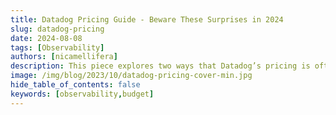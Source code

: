 ```yaml
---
title: Datadog Pricing Guide - Beware These Surprises in 2024
slug: datadog-pricing
date: 2024-08-08
tags: [Observability]
authors: [nicamellifera]
description: This piece explores two ways that Datadog’s pricing is often much larger than expected for small and mid-size engineering teams. The first is the per-host pricing that affects microservice architectures, and the second is custom metrics that can quickly get out of control and inflate your Datadog bill.
image: /img/blog/2023/10/datadog-pricing-cover-min.jpg
hide_table_of_contents: false
keywords: [observability,budget]
---
```


<head>
  <script
    type="application/ld+json"
    dangerouslySetInnerHTML={{ __html: JSON.stringify({
  "@context": "https://schema.org",
  "@type": "BlogPosting",
  "headline": "Datadog Pricing - Beware These Surprises in 2024",
  "alternativeHeadline": "Understanding the Hidden Costs of Datadog's Per-Host and Custom Metrics Pricing",
  "author": {
    "@type": "Person",
    "name": "nicamellifera"
  },
  "publisher": {
    "@type": "Organization",
    "name": "SigNoz",
    "logo": {
      "@type": "ImageObject",
      "url": "https://signoz.io/img/SigNozLogo-orange.svg"
    }
  },
  "datePublished": "2024-08-08T00:00:00Z",
  "dateModified": "2024-08-08T00:00:00Z",
  "mainEntityOfPage": {
    "@type": "WebPage",
    "@id": "https://signoz.io/blog/datadog-pricing/"
  },
  "description": "This piece explores two ways that Datadog's pricing is often much larger than expected for small and mid-size engineering teams: per-host pricing affecting microservice architectures and custom metrics that can quickly inflate your Datadog bill.",
  "keywords": "datadog pricing, observability costs, custom metrics pricing, per-host pricing, microservice architecture costs, OpenTelemetry alternatives",
  "articleSection": "Technology",
  "inLanguage": "en",
  "isPartOf": {
    "@type": "Blog",
    "name": "SigNoz Blog",
    "url": "https://signoz.io/blog/"
  },
  "about": [
    {
      "@type": "Thing",
      "name": "Datadog",
      "description": "A monitoring and analytics platform for IT infrastructure, application performance, and logs"
    },
    {
      "@type": "Thing",
      "name": "Observability",
      "description": "The ability to measure the internal states of a system by examining its outputs"
    },
    {
      "@type": "Thing",
      "name": "Microservices",
      "description": "An architectural style that structures an application as a collection of loosely coupled services"
    }
  ],
  "mentions": [
    {
      "@type": "SoftwareApplication",
      "name": "Datadog",
      "applicationCategory": "Monitoring and Analytics Platform"
    },
    {
      "@type": "SoftwareApplication",
      "name": "OpenTelemetry",
      "applicationCategory": "Observability Framework"
    },
    {
      "@type": "SoftwareApplication",
      "name": "SigNoz",
      "applicationCategory": "Observability Platform"
    }
  ],
  "mainEntity": {
    "@type": "FAQPage",
    "mainEntity": [
      {
        "@type": "Question",
        "name": "What are the main pricing concerns with Datadog?",
        "acceptedAnswer": {
          "@type": "Answer",
          "text": "Datadog's pricing can be unexpectedly high due to two main factors: per-host pricing that affects microservice architectures, and custom metrics pricing that can quickly escalate costs."
        }
      },
      {
        "@type": "Question",
        "name": "How does Datadog's per-host pricing affect microservice architectures?",
        "acceptedAnswer": {
          "@type": "Answer",
          "text": "Datadog charges per host, which can be costly for microservice architectures. Each host running a part of the service counts towards pricing, even if it's a small or inactive host. This can lead to monitoring costs that rival or exceed operational costs."
        }
      },
      {
        "@type": "Question",
        "name": "What issues can arise with Datadog's custom metrics pricing?",
        "acceptedAnswer": {
          "@type": "Answer",
          "text": "Datadog's custom metrics pricing can get out of control due to data cardinality and integrations. Dynamic keys can create a huge metric space quickly, and integrations with other tools can significantly increase the number of custom metrics without built-in limits."
        }
      },
      {
        "@type": "Question",
        "name": "What alternatives are there to Datadog for more cost-effective observability?",
        "acceptedAnswer": {
          "@type": "Answer",
          "text": "OpenTelemetry offers a cost-effective alternative to Datadog. It's open-source, eliminates licensing costs, reduces vendor lock-in, and allows companies to choose cost-efficient backends and visualization tools like SigNoz, Grafana, or Loki."
        }
      },
      {
        "@type": "Question",
        "name": "How much more expensive can Datadog be compared to alternatives?",
        "acceptedAnswer": {
          "@type": "Answer",
          "text": "According to the article, Datadog can cost up to 9 times more than using OpenTelemetry with SigNoz for similar observability capabilities."
        }
      }
    ]
  },
  "tutorial": {
    "@type": "HowTo",
    "name": "How to Manage Datadog Costs",
    "step": [
      {
        "@type": "HowToStep",
        "name": "Understand Per-Host Pricing",
        "text": "Analyze your microservice architecture and identify potential cost impacts of Datadog's per-host pricing model."
      },
      {
        "@type": "HowToStep",
        "name": "Monitor Custom Metrics",
        "text": "Be aware of how custom metrics are generated and limit high-cardinality metrics to control costs."
      },
      {
        "@type": "HowToStep",
        "name": "Review Integrations",
        "text": "Carefully review and configure integrations to prevent unexpected increases in custom metrics."
      },
      {
        "@type": "HowToStep",
        "name": "Consider Alternatives",
        "text": "Explore open-source alternatives like OpenTelemetry for more cost-effective observability solutions."
      },
      {
        "@type": "HowToStep",
        "name": "Optimize Metric Collection",
        "text": "Implement strategies to reduce the number of unique metrics while maintaining necessary observability."
      }
    ]
  }
}) }}
  />
</head>

Datadog has a huge product footprint with a sophisticated user experience, but any discussion of its usefulness must include a consideration of its significant costs. Datadog pricing is complex and has a lot of SKUs that a customer needs to understand. If you're not careful, you might end up blowing your Datadog bill.



![Cover Image](/img/blog/2023/10/datadog-pricing-cover.webp)
It’s likely that your business isn’t at the scale that it will generate a <a href = "https://twitter.com/TurnerNovak/status/1654577231937544192" rel="noopener noreferrer nofollow" target="_blank">\$65 million bill</a>, but it is possible to generate bills that <a href = "https://twitter.com/kellabyte/status/1704949192957874190" rel="noopener noreferrer nofollow" target="_blank">rival your operations bills</a>.

<figure data-zoomable align='center'>
    <img src="/img/blog/2023/10/dd-pricing.webp" alt="a tweet reading DataDog really needs to adjust their pricing BIGTIME. They have advantage over all these log processing dashboarding solutions.
DataDog should have faster queries+ drastically lower storage costs yet for many orgs their datadog cost is higher than the system under observation."/>
    <figcaption><i>Kelly Sommers is saying something we all know: unchecked, datadog bills can equal your operations bills</i></figcaption>
</figure>

This piece explores two ways that Datadog’s pricing is often much larger than expected for small and mid-size engineering teams. The first is the per-host pricing that affects microservice architectures, and the second is custom metrics that can quickly get out of control and inflate your Datadog bill.

## Understanding Datadog's Pricing Model

Before getting into why Datadog's pricing might not work for everyone, let's take a look at how Datadog's pricing model works.

Datadog uses a tiered pricing structure that can be challenging to navigate. The platform divides its services into several main categories:

1. Infrastructure monitoring
2. Application Performance Monitoring (APM)
3. Log Management
4. Real User Monitoring (RUM)
5. Synthetic Monitoring

Each category has its own pricing model, which can be either per-host or per-GB. This multi-faceted approach allows for flexibility but also increases complexity.

### Key Pricing Components

Let's break down the core components of Datadog's pricing:

- **Infrastructure monitoring**: Charges per host, with prices varying based on the number of hosts and retention period.
- **APM**: Priced per host for the Pro plan, with additional charges for ingested spans in the Enterprise plan.
- **Log management**: Billed per GB of ingested logs, with costs increasing for longer retention periods.
- **RUM and Synthetic monitoring**: Priced based on the number of sessions or tests performed.

## Datadog Pricing Plans: A Comprehensive Breakdown

Datadog offers three main plans: Free, Pro, and Enterprise. Here's a detailed look at each:

### Free Plan

The Free plan is suitable for small projects or individuals looking to test Datadog's capabilities. It includes:

- Up to 5 hosts
- 1-day metric retention
- Basic dashboarding and alerting

Limitations:
- No log management
- Limited APM features
- No custom metrics

### Pro Plan

The Pro plan is Datadog's most popular option, designed for small to medium-sized businesses. Key features include:

- Full infrastructure monitoring
- APM for unlimited hosts
- Log management (15-day retention)
- Network performance monitoring

Pricing:
- Starts at $15 per host per month for infrastructure monitoring
- APM: $31 per host per month
- Logs: $0.10 per GB ingested

### Enterprise Plan

The Enterprise plan offers the full suite of Datadog features with customizable options. It includes:

- All Pro plan features
- Longer data retention periods
- Advanced security features
- Dedicated support

Pricing for the Enterprise plan is custom and requires contacting Datadog's sales team.

## Factors Influencing Datadog Costs

Several factors can significantly impact your Datadog expenses:

1. **Data retention**: Longer retention periods increase costs, especially for log management.
2. **Custom metrics**: High cardinality metrics can quickly escalate costs.
3. **Integration choices**: Some integrations may require additional data ingestion, affecting overall expenses.
4. **Configuration**: Improper setup can lead to unexpected charges due to excessive data collection.

## Datadog's Per Host Pricing and Its Discontents

Datadog's pricing is tied directly to the number of hosts monitored. In dynamic environments, especially those with microservices, the amount of data can fluctuate significantly. This makes it challenging to predict costs. Datadog's per-host pricing model can be particularly challenging for architectures that rely heavily on microservices. Here's why:

### Tiny hosts? Inactive hosts? They All Cost Under Datadog

In a microservices architecture, services are often distributed across multiple hosts for scalability and fault tolerance. Each host running a part of the service counts toward the per-host pricing, increasing the overall cost. Some users report that <a href = "https://news.ycombinator.com/item?id=35837330#35865473" rel="noopener noreferrer nofollow" target="_blank">Datadog costs more to monitor your AWS t3.medium instance than the actual instance.</a> This pricing structure tends to favor users who use larger, higher-resource instances which often don’t make sense for a proper microservice system. For users using straightforward, even medium sized AWS instances, you can again find observability costs outstripping infrastructure costs.

<figure data-zoomable align='center'>
    <img src="/img/blog/2023/10/dd-pricing-2.webp" alt="a hacker news comment reading Datadog costs more to monitor your AWS t3.medium instance than the actual instance.
I asked them how them can justify that.
They recommended I use modern infrastructure which means Docker."/>
    <figcaption><i>It's generally not great to be changing your architecture just to make observability affordable.</i></figcaption>
</figure>

### Dynamic Scaling Can Make The Situation Worse

Microservices often use dynamic scaling to handle varying loads, which can lead to a fluctuating number of hosts. This makes it difficult to predict costs accurately. Further, in some containerized environments, you have a choice to lose the accurate hostname or accept that every auto-scaled host will have a direct pricing impact.

Microservices are designed to do one thing well, meaning you might have many small services running on separate hosts. This granularity can inflate the number of billable hosts.

### Development and Testing

The development and testing environments often mirror the production setup to some extent. This adds additional hosts that also count toward the pricing. When we’re monitoring development, test, and staging environments, often a self-hosted solution makes sense for these private, internal, low volume hosts. That option doesn’t exist with Datadog, so if you want to monitor these pre-production environments you’ll have to pay the full rate per host and send your data to the Datadog servers.

## Datadog's Custom Metrics Pricing can get out-of-control quickly

A number of comments all over Reddit and Hacker News, mention that Datadog’s billing on <a href = "https://twitter.com/TurnerNovak/status/1654577231937544192" rel="noopener noreferrer nofollow" target="_blank">custom metrics is surprisingly high</a>. At first, the ten cents per hundred ingested custom metrics seems more than fair: after all, when I’m manually adding calls in my code to send custom metrics, it would take me hours and hours to even add a few dozen new metric names, so surely I’m just paying a few bucks for custom metrics, right?

In reality this cost can get out-of-control easily through two very common patterns:

### Cause #1 of Huge Custom Metric Bills: Data Cardinality

Often, we’re encouraged to start with custom metrics by manually adding calls to create metrics, which seems like an inherently limited technique. But what happens if I start sending a metric like `{user.path:status.code}`? If the key is dynamic, I can create a huge metric space very quickly. Ideally, I’d limit this somewhat to make sure my data is useful, but there are plenty of reasons why we’d want to store a space of tens of thousands of possible keys. Worse, there’s no built-in system in Datadog to clamp metric explosion automatically.

This is all a significant issue since in general it’s very bad if Operations teams are looking at a big bill and the only way to improve the situation is to commit code changes to the core application. Not only is this a difficult feedback process, it’s another time when we end up punishing our coders for trying to add observability data. It would be much better if there were some way to do ops-level config to clamp cardinality, as there is with the OpenTelemetry Collector.

### Huge Custom Metrics Bill Culprit #2: Integrations

Even more surprising than our own custom metrics’ ability to swell observability bills, is integrations with other tools. Interactions with plug-ins’ and integrations code and your own production data can cause custom metrics to increase significantly. The list of integrations which by default send unpredictable numbers of custom metrics is quite a list:

Will send custom metrics by default with no built in limits:
Nagios /PDH Check /OpenMetrics /Windows performance counters /WMI /Prometheus

Will send custom metrics if so configured, with no built in limit on the number of keys reported:

MySQL /Oracle /Postgres /SQL Server

Finally, cloud integrations with AWS can also send custom metrics. It’s hard to imagine running a modern service without using some of the resources listed above, and wanting to monitor them with your Observability tool.

### How Custom Metrics are Counted and How it Punishes Microservices

In a theoretical example with custom metrics, we often start with a single call generated a large number of metrics due to having a large space for possible keys. In reality, the situation is much worse if you have a modern microservice architecture. We’ve discussed previously how host-based pricing penalizes smaller, lighter containers. Here with custom metrics, we get another nasty shock: custom metrics are counted by unique keys, values, and tags. One of the most basic tags is the host, so every single container that generates custom metrics is creating unique metrics and will quickly impact your budget.

You may want to sample your metrics at the cost of sending more metrics. It would be tempting to try sampling your data and sending distribution metrics instead. But since Datadog charges not by the number of metric values but rather by their keys, sending distribution metrics _increases the number of metrics used five-fold._ As each metric now also includes count, sum, min, max, and avg.

### Doing the Math on Datadog’s Custom Metrics

The Datadog documentation site is quick to point out that you will only be charged for custom metrics if you purchase the appropriate SKU, and without that SKU you can send 300 metrics for free (well, included in the cost of your other products but still, no additional cost). Let’s review a scenario to see how a single latency metric can use up all 300 of those metrics:

---

You’re a smart, in-the-know SRE who wants to add latency metrics for an unsupported framework. You know that Datadog custom metrics are expensive so you keep things simple. Just a route with status code for the key, and a latency measurement as a value:

```json
{route:user.login,
status:200,
latency:20}
```

You group up route and log in so the actual metric is `{user.login-status.200-latency:20}` a nice, compact metric. There are only ten different endpoints, so you know things will be well clamped. For safety’s sake and in case some reports are dropped, you report distribution and percentile metrics as well. You add the few lines of code to report your metrics, and head off for the weekend. When you come in on Monday there’s three voicemails from Datadog, saying you need to add a SKU because you reported over 300 metrics in the last day. What happened?

All Datadog custom metrics are tagged by host. So you were actually reporting `{hostA-user.login-status.200-latency:20}` . You have five services that are instrumented with Datadog, so instead of reporting 10 metrics for each of your endpoints, you’re actually reporting 50 metrics, ten for each host. And since you responsibly reported distribution values to make your life easier, you’re also reporting `p50`, `p75`, `p90`, `p95`, and `p99` AND `count`, `sum`, `min`, `max`, and `avg` for every combination of host and endpoint. Your single added metric is now 10 endpoints, times 5 hosts, times 10 summary metrics or 500 metrics. Without Datadog’s custom metrics SKU you just exhausted all 300 custom metrics at once.

Do you have more than five hosts running your code? In this example, we always returned a status code of `200`, just a few more status codes would multiply the problem further.

What would that math look like if you had just a moderately complex application, served on a few hosts? For example, we have a simple application that returns a status code of `200` or `500` depending on the request, on 25 routes, with 6 hosts in 2 regions. We want to store distribution values for these routes as well. The result for costs in a single month:

25 routes _ 6 hosts _ 2 regions _ 10 metrics _ 5 possible status codes = 15000 metrics, meaning you'll pay \$15 in just the first few days of metrics collection.

The story gets worse from there, the documented prices are just for _collecting_ metrics, not for _indexing_ them, so you can't query these metrics, and the cost of metrics indexing varies by contract and isn't published by datadog.

### Why are Datadog Custom Metrics So Expensive?

There are a variety of possible reasons why the pricing for Datadog’s custom metrics are so high. It may be that their data backend struggles with high cardinality keys. However, a slightly more sinister explanation has to do with vendor lock in. While integrations and other plug ins can produce custom metrics, the primary way these metrics are created are by inserting custom calls into your application code to send metrics to the Datadog agent.

These custom metrics calls within your code do not use any open standard or library, and as such they can only ever report data to the Datadog agent. As such, when you start reporting custom metrics you are signaling to Datadog that you’re ‘locked in’ and planning to stay with Datadog as your observability platform in the long term. This makes your organization less sensitive to price increases.

## You Can Do Better Than Datadog, OpenTelemetry Can Help

OpenTelemetry offers a cost-effective alternative to Datadog. Being an open-source project, it eliminates the licensing costs associated with proprietary solutions like Datadog. Another advantage of OpenTelemetry is that it reduces vendor lock-in, offering greater flexibility to switch between different observability solutions without undergoing a massive overhaul of the existing setup. Companies can choose to store their observability data in cost-efficient backends, and they have the flexibility to select from a range of open-source storage and visualization tools like SigNoz, Grafana, or Loki.

To go further, read a comprehensive price breakdown of how Datadog can cost <a href = "https://signoz.io/blog/pricing-comparison-signoz-vs-datadog-vs-newrelic-vs-grafana/#no-limits-on-custom-metrics-with-signoz" rel="noopener noreferrer nofollow" target="_blank">9x more than OpenTelemetry and SigNoz.</a>

SigNoz offers an open-source solution with many features similar to Datadog:

- Full-stack observability (metrics, traces, logs)
- Custom dashboards and alerts
- Long-term data retention

SigNoz Cloud provides a managed service that can significantly reduce costs compared to Datadog, especially for growing businesses.

<GetStartedSigNoz />


## FAQs

### How does Datadog calculate per-host pricing?

Datadog counts a billable host as any physical or virtual OS instance that sends metrics to Datadog. This includes cloud instances, on-premises servers, and containers.

### Can I mix different Datadog plans for various services?

Yes, Datadog allows you to mix and match different plans for various services. For example, you could use the Pro plan for infrastructure monitoring and the Enterprise plan for APM.

### What are the most common causes of unexpected Datadog charges?

Unexpected charges often result from:
1. Unintentional collection of high-cardinality metrics
2. Excessive log ingestion
3. Forgotten or unused integrations continuing to send data

### How does Datadog's pricing compare to other APM tools?

Datadog is generally considered to be on the higher end of the pricing spectrum compared to tools like New Relic or Dynatrace. However, its unified platform approach can potentially reduce overall tooling costs for some organizations.

### What are the main pricing concerns with Datadog?
Datadog's pricing can be unexpectedly high due to two main factors: per-host pricing that affects microservice architectures, and custom metrics pricing that can quickly escalate costs.

### How does Datadog's per-host pricing affect microservice architectures?
Datadog charges per host, which can be costly for microservice architectures. Each host running a part of the service counts towards pricing, even if it's a small or inactive host. This can lead to monitoring costs that rival or exceed operational costs.

### What issues can arise with Datadog's custom metrics pricing?
Datadog's custom metrics pricing can get out of control due to data cardinality and integrations. Dynamic keys can create a huge metric space quickly, and integrations with other tools can significantly increase the number of custom metrics without built-in limits.

### How does Datadog count custom metrics?
Datadog counts custom metrics by unique keys, values, and tags. The host is considered a basic tag, so each container generating custom metrics creates unique metrics, impacting the budget. Distribution metrics increase the metric count five-fold.

### What alternatives are there to Datadog for more cost-effective observability?
OpenTelemetry offers a cost-effective alternative to Datadog. It's open-source, eliminates licensing costs, reduces vendor lock-in, and allows companies to choose cost-efficient backends and visualization tools like SigNoz, Grafana, or Loki.

### How much more expensive can Datadog be compared to alternatives?
According to the article, Datadog can cost up to 9 times more than using OpenTelemetry with SigNoz for similar observability capabilities.

### Can Datadog's pricing model punish efforts to improve observability?
Yes, Datadog's pricing model can inadvertently punish efforts to improve observability. Adding custom metrics or instrumenting more hosts can lead to unexpected cost increases, potentially discouraging teams from fully implementing observability practices.